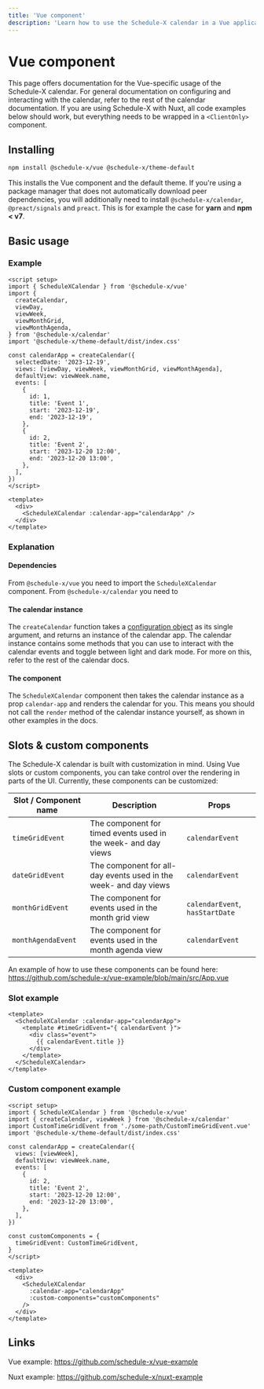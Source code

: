 ```yaml
---
title: 'Vue component'
description: 'Learn how to use the Schedule-X calendar in a Vue application'
---
```


# Vue component

This page offers documentation for the Vue-specific usage of the Schedule-X calendar. For general documentation on
configuring and interacting with the calendar, refer to the rest of the calendar documentation. If you are using
Schedule-X with Nuxt, all code examples below should work, but everything needs to be wrapped in a
`<ClientOnly>` component.

## Installing

```bash copy
npm install @schedule-x/vue @schedule-x/theme-default
```

This installs the Vue component and the default theme. If you're using a package manager that does not automatically
download peer dependencies, you will additionally need to install `@schedule-x/calendar`, `@preact/signals` and
`preact`. This is for example the case for **yarn** and **npm < v7**.

## Basic usage

### Example

```vue
<script setup>
import { ScheduleXCalendar } from '@schedule-x/vue'
import {
  createCalendar,
  viewDay,
  viewWeek,
  viewMonthGrid,
  viewMonthAgenda,
} from '@schedule-x/calendar'
import '@schedule-x/theme-default/dist/index.css'

const calendarApp = createCalendar({
  selectedDate: '2023-12-19',
  views: [viewDay, viewWeek, viewMonthGrid, viewMonthAgenda],
  defaultView: viewWeek.name,
  events: [
    {
      id: 1,
      title: 'Event 1',
      start: '2023-12-19',
      end: '2023-12-19',
    },
    {
      id: 2,
      title: 'Event 2',
      start: '2023-12-20 12:00',
      end: '2023-12-20 13:00',
    },
  ],
})
</script>

<template>
  <div>
    <ScheduleXCalendar :calendar-app="calendarApp" />
  </div>
</template>
```

### Explanation

#### Dependencies

From `@schedule-x/vue` you need to import the `ScheduleXCalendar` component. From `@schedule-x/calendar` you need to

#### The calendar instance

The `createCalendar` function takes a [configuration object](/docs/calendar/configuration) as its single argument,
and returns an instance of the calendar app. The calendar instance contains some methods that you can use to
interact with the calendar events and toggle between light and dark mode. For more on this, refer to the rest of the
calendar docs.

#### The component

The `ScheduleXCalendar` component then takes the calendar instance as a prop `calendar-app` and renders the calendar
for you. This means you should not call the `render` method of the calendar instance yourself, as shown in other
examples in the docs.

## Slots & custom components

The Schedule-X calendar is built with customization in mind. Using Vue slots or custom components, you can take
control over the rendering in parts of the UI. Currently, these components can be customized:

| Slot / Component name | Description                                                      | Props                           |
| --------------------- | ---------------------------------------------------------------- | ------------------------------- |
| `timeGridEvent`       | The component for timed events used in the week- and day views   | `calendarEvent`                 |
| `dateGridEvent`       | The component for all-day events used in the week- and day views | `calendarEvent`                 |
| `monthGridEvent`      | The component for events used in the month grid view             | `calendarEvent`, `hasStartDate` |
| `monthAgendaEvent`    | The component for events used in the month agenda view           | `calendarEvent`                 |

An example of how to use these components can be found here: https://github.com/schedule-x/vue-example/blob/main/src/App.vue

### Slot example

```vue
<template>
  <ScheduleXCalendar :calendar-app="calendarApp">
    <template #timeGridEvent="{ calendarEvent }">
      <div class="event">
        {{ calendarEvent.title }}
      </div>
    </template>
  </ScheduleXCalendar>
</template>
```

### Custom component example

```vue
<script setup>
import { ScheduleXCalendar } from '@schedule-x/vue'
import { createCalendar, viewWeek } from '@schedule-x/calendar'
import CustomTimeGridEvent from './some-path/CustomTimeGridEvent.vue'
import '@schedule-x/theme-default/dist/index.css'

const calendarApp = createCalendar({
  views: [viewWeek],
  defaultView: viewWeek.name,
  events: [
    {
      id: 2,
      title: 'Event 2',
      start: '2023-12-20 12:00',
      end: '2023-12-20 13:00',
    },
  ],
})

const customComponents = {
  timeGridEvent: CustomTimeGridEvent,
}
</script>

<template>
  <div>
    <ScheduleXCalendar
      :calendar-app="calendarApp"
      :custom-components="customComponents"
    />
  </div>
</template>
```

## Links

Vue example: https://github.com/schedule-x/vue-example

Nuxt example: https://github.com/schedule-x/nuxt-example
